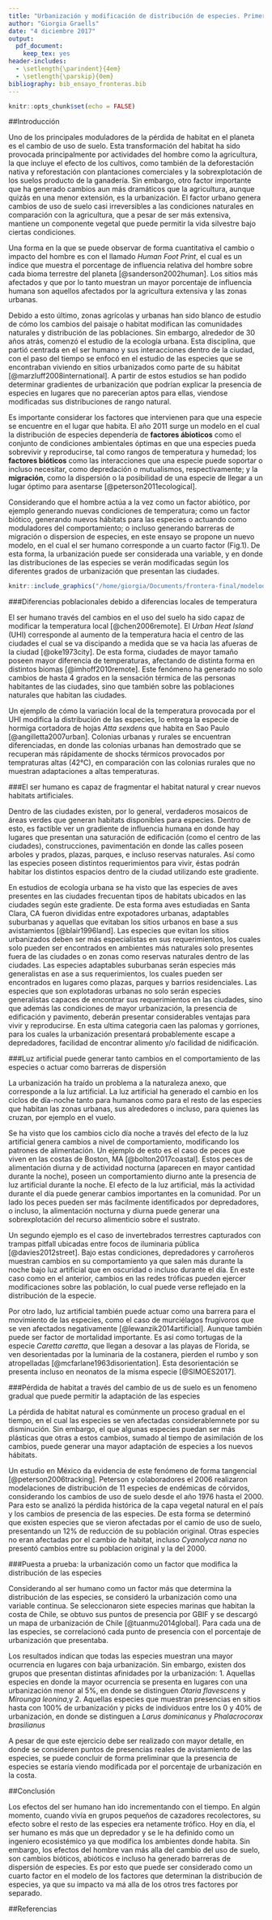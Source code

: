 ```yaml
---
title: "Urbanización y modificación de distribución de especies. Primera aproximación a la ecología urbana costera."
author: "Giorgia Graells"
date: "4 diciembre 2017"
output: 
  pdf_document: 
    keep_tex: yes
header-includes:
  - \setlength{\parindent}{4em}
  - \setlength{\parskip}{0em}
bibliography: bib_ensayo_fronteras.bib
---
```


```r
knitr::opts_chunk$set(echo = FALSE)
```

##Introducción

Uno de los principales moduladores de la pérdida de habitat en el planeta es el cambio de uso de suelo. Esta transformación del habitat ha sido provocada principalmente por actividades del hombre como la agricultura, la que incluye el efecto de los cultivos, como también de la deforestación nativa y reforestación con plantaciones comerciales y la sobrexplotación de los suelos producto de la ganadería. Sin embargo, otro factor importante que ha generado cambios aun más dramáticos que la agricultura, aunque quizás en una menor extensión, es la urbanización. El factor urbano genera cambios de uso de suelo casi irreversibles a las condiciones naturales en comparación con la agricultura, que a pesar de ser más extensiva, mantiene un componente vegetal que puede permitir la vida silvestre bajo ciertas condiciones.

Una forma en la que se puede observar de forma cuantitativa el cambio o impacto del hombre es con el llamado *Human Foot Print*, el cual es un índice que muestra el porcentage de influencia relativa del hombre sobre cada bioma terrestre del planeta [@sanderson2002human]. Los sitios más afectados y que por lo tanto muestran un mayor porcentaje de influencia humana son aquellos afectados por la agricultura extensiva y las zonas urbanas. 

Debido a esto último, zonas agrícolas y urbanas han sido blanco de estudio de cómo los cambios del paisaje o habitat modifican las comunidades naturales y distribución de las poblaciones. Sin embargo, alrededor de 30 años atrás, comenzó el estudio de la ecología urbana. Esta disciplina, que partió centrada en el ser humano y sus interacciones dentro de la ciudad, con el paso del tiempo se enfocó en el estudio de las especies que se encontraban viviendo en sitios urbanizados como parte de su hábitat [@marzluff2008international]. A partir de estos estudios se han podido determinar gradientes de urbanización que podrían explicar la presencia de especies en lugares que no parecerían aptos para ellas, viendose modificadas sus distribuciones de rango natural.

Es importante considerar los factores que intervienen para que una especie se encuentre en el lugar que habita. El año 2011 surge un modelo en el cual la distribución de especies dependería de **factores ábioticos** como el conjunto de condiciones ambientales óptimas en que una especies pueda sobrevivir y reproducirse, tal como rangos de temperatura y humedad; los **factores bióticos** como las interacciones que una especie puede soportar o incluso necesitar, como depredación o mutualismos, respectivamente; y la **migración**, como la dispersión o la posibilidad de una especie de llegar a un lugar óptimo para asentarse [@peterson2011ecological]. 

Considerando que el hombre actúa a la vez como un factor abiótico, por ejemplo generando nuevas condiciones de temperatura; como un factor biótico, generando nuevos hábitats para las especies o actuando como moduladores del comportamiento; o incluso generando barreras de migración o dispersion de especies, en este ensayo se propone un nuevo modelo, en el cual el ser humano corresponde a un cuarto factor (Fig.1). De esta forma, la urbanización puede ser considerada una variable, y en donde las distribuciones de las especies se verán modificadas según los diferentes grados de urbanización que presentan las ciudades.


```r
knitr::include_graphics("/home/giorgia/Documents/frontera-final/modelodis.png", dpi = 200)
```


###Diferencias poblacionales debido a diferencias locales de temperatura

El ser humano  través del cambios en el uso del suelo ha sido capaz de modificar la temperatura local [@chen2006remote]. El *Urban Heat Island* (UHI) corresponde al aumento de la temperatura hacia el centro de las ciudades el cual se va discipando a medida que se va hacia las afueras de la ciudad [@oke1973city]. De esta forma, ciudades de mayor tamaño poseen mayor diferencia de temperaturas, afectando de distinta forma en distintos biomas [@imhoff2010remote]. Este fenómeno ha generado no solo cambios de hasta 4 grados en la sensación térmica de las personas habitantes de las ciudades, sino que también sobre las poblaciones naturales que habitan las ciudades.

Un ejemplo de cómo la variación local de la temperatura provocada por el UHI modifica la distribución de las especies, lo entrega la especie de hormiga cortadora de hojas *Atta sexdens* que habita en Sao Paulo [@angilletta2007urban]. Colonias urbanas y rurales se encuentran diferenciadas, en donde las colonias urbanas han demostrado que se recuperan más rápidamente de shocks térmicos provocados por tempraturas altas (42°C), en comparación con las colonias rurales que no muestran adaptaciones a altas temperaturas.


###El ser humano es capaz de fragmentar el habitat natural y crear nuevos habitats artificiales.

Dentro de las ciudades existen, por lo general, verdaderos mosaicos de áreas verdes que generan habitats disponibles para especies. 
Dentro de esto, es factible ver un gradiente de influencia humana en donde hay lugares que presentan una saturación de edificación (como el centro de las ciudades), construcciones, pavimentación en donde las calles poseen arboles y prados, plazas, parques, e incluso reservas naturales. Así como las especies poseen distintos requerimientos para vivir, éstas podrán habitar los distintos espacios dentro de la ciudad utilizando este gradiente.

En estudios de ecología urbana se ha visto que las especies de aves presentes en las ciudades frecuentan tipos de habitats ubicados en las ciudades según este gradiente. De esta forma aves estudiadas en Santa Clara, CA fueron divididas entre expotadores urbanas, adaptables suburbanas y aquellas que evitaban los sitios urbanos en base a sus avistamientos [@blair1996land]. Las especies que evitan los sitios urbanizados deben ser más especialistas en sus requerimientos, los cuales solo pueden ser encontrados en ambientes más naturales solo presentes fuera de las ciudades o en zonas como reservas naturales dentro de las ciudades. Las especies adaptables suburbanas serán especies más generalistas en ase a sus requerimientos, los cuales pueden ser encontrados en lugares como plazas, parques y barrios residenciales. Las especies que son explotadoras urbanas no solo serán especies generalistas capaces de encontrar sus requerimientos en las ciudades, sino que además las condiciones de mayor urbanización, la presencia de edificación y pavimento, deberán presentar considerables ventajas para vivir y reproducirse. En esta ultima categoria caen las palomas y gorriones, para los cuales la urbanización presentará probablemente escape a depredadores, facilidad de encontrar alimento y/o facilidad de nidificación.


###Luz artificial puede generar tanto cambios en el comportamiento de las especies o actuar como barreras de dispersión

La urbanización ha traído un problema a la naturaleza anexo, que corresponde a la luz artificial. La luz artificial ha generado el cambio en los ciclos de día-noche tanto para humanos como para el resto de las especies que habitan las zonas urbanas, sus alrededores o incluso, para quienes las cruzan, por ejemplo en el vuelo.

Se ha visto que los cambios ciclo día noche a través del efecto de la luz artificial genera cambios a nivel de comportamiento, modificando los patrones de alimentación. Un ejemplo de esto es el caso de peces que viven en las costas de Boston, MA [@bolton2017coastal]. Estos peces de alimentación diurna y de actividad nocturna (aparecen en mayor cantidad durante la noche), poseen un comportamiento diurno ante la presencia de luz artificial durante la noche. El efecto de la luz artificial, más la actividad durante el día puede generar cambios importantes en la comunidad. Por un lado los peces pueden ser más facilmente identificados por depredadores, o incluso, la alimentación nocturna y diurna puede generar una sobrexplotación del recurso alimenticio sobre el sustrato. 

Un segundo ejemplo es el caso de invertebrados terrestres capturados con trampas pitfall ubicadas entre focos de iluminaria pública [@davies2012street]. Bajo estas condiciones, depredadores y carroñeros muestran cambios en su comportamiento ya que salen más durante la noche bajo luz artificial que en oscuridad o incluso durante el día. En este caso como en el anterior, cambios en las redes tróficas pueden ejercer modificaciones sobre las población, lo cual puede verse reflejado en la distribución de la especie. 

Por otro lado, luz artificial también puede actuar como una barrera para el movimiento de las especies, como el caso de murciélagos frugívoros que se ven afectados negativamente [@lewanzik2014artificial]. Aunque también puede ser factor de mortalidad importante. Es así como tortugas de la especie *Caretta  caretta*, que llegan a desovar a las playas de Florida, se ven desorientadas por la luminaria de la costanera, pierden el rumbo y son atropelladas [@mcfarlane1963disorientation]. Esta desorientación se presenta incluso en neonatos de la misma especie [@SIMOES2017]. 


###Pérdida de habitat a través del cambio de us de suelo es un fenomeno gradual que puede permitir la adaptación de las especies

La pérdida de habitat natural es comúnmente un proceso gradual en el tiempo, en el cual las especies se ven afectadas considerablemnete por su disminución. Sin embargo, el que algunas especies puedan ser más plásticas que otras a estos cambios, sumado al tiempo de asimilación de los cambios, puede generar una mayor adaptación de especies a los nuevos hábitats.

Un estudio en México da evidencia de este fenómeno de forma tangencial [@peterson2006tracking]. Peterson y colaboradores el 2006 realizaron modelaciones de distribución de 11 especies de endémicas de córvidos, considerando los cambios de uso de suelo desde el año 1976 hasta el 2000. Para esto se analizó la pérdida histórica de la capa vegetal natural en el país y los cambios de presencia de las especies. De esta forma se determinó que existen especies que se vieron afectadas por el camio de uso de suelo, presentando un 12% de reducción de su población original. Otras especies no eran afectadas por el cambio de habitat, incluso *Cyanolyca nana* no presentó cambios entre su poblacion original y la del 2000.


###Puesta a prueba: la urbanización como un factor que modifica la distribución de las especies

Considerando al ser humano como un factor más que determina la distribución de las especies, se consideró la urbanización como una variable continua. Se seleccionaron siete especies marinas que habitan la costa de Chile, se obtuvo sus puntos de presencia por GBIF y se descargó un mapa de urbanización de Chile [@tuanmu2014global]. Para cada una de las especies, se correlacionó cada punto de presencia con el porcentaje de urbanización que presentaba.

Los resultados indican que todas las especies muestran una mayor ocurrencia en lugares con baja urbanización. Sin embargo, existen dos grupos que presentan distintas afinidades por la urbanización: 1. Aquellas especies en donde la mayor ocurrencia se presenta en lugares con una urbanización menor al 5%, en donde se distinguen *Otaria flavescens* y *Mirounga leonina*,y 2. Aquellas especies que muestran presencias en sitios hasta con 100% de urbanización y picks de individuos entre los 0 y 40% de urbanización, en donde se distinguen a *Larus dominicanus* y *Phalacrocorax brasilianus*

A pesar de que este ejercicio debe ser realizado con mayor detalle, en donde se consideren puntos de presencias reales de avistamiento de las especies, se puede concluir de forma preliminar que la presencia de especies se estaría viendo modificada por el porcentaje de urbanización en la costa.


##Conclusión

Los efectos del ser humano han ido incrementando con el tiempo. En algún momento, cuando vivía en grupos pequeños de cazadores recolectores, su efecto sobre el resto de las especies era netamente trófico. Hoy en día, el ser humano es más que un depredador y se le ha definido como un ingeniero ecosistémico ya que modifica los ambientes donde habita. Sin embargo, los efectos del hombre van más alla del cambio del uso de suelo, son cambios bióticos, abióticos e incluso ha generado barreras de dispersión de especies. Es por esto que puede ser considerado como un cuarto factor en el modelo de los factores que determinan la distribución de especies, ya que su impacto va má alla de los otros tres factores por separado.


##Referencias